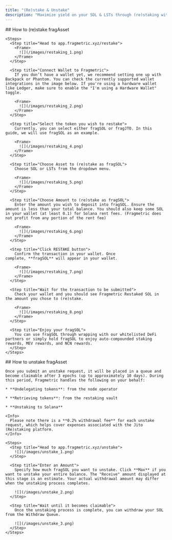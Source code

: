 ```yaml
---
title: "(Re)stake & Unstake"
description: "Maximize yield on your SOL & LSTs through (re)staking with fragAsset"
---
```


<Tabs>
  <Tab title="(Re)stake">
    ## How to (re)stake fragAsset

    <Steps>
      <Step title="Head to app.fragmetric.xyz/restake">
        <Frame>
          ![](/images/restaking_1.png)
        </Frame>
      </Step>

      <Step title="Connect Wallet to Fragmetric">
        If you don’t have a wallet yet, we recommend setting one up with Backpack or Phantom. You can check the currently supported wallet integrations in the image below. If you're using a hardware wallet like Ledger, make sure to enable the "I'm using a Hardware Wallet" toggle.

        <Frame>
          ![](/images/restaking_2.png)
        </Frame>
      </Step>

      <Step title="Select the token you wish to restake">
        Currently, you can select either fragSOL or fragJTO. In this guide, we will use fragSOL as an example.

        <Frame>
          ![](/images/restaking_4.png)
        </Frame>
      </Step>

      <Step title="Choose Asset to (re)stake as fragSOL">
        Choose SOL or LSTs from the dropdown menu.

        <Frame>
          ![](/images/restaking_5.png)
        </Frame>
      </Step>

      <Step title="Choose Amount to (re)stake as fragSOL">
        Enter the amount you wish to deposit into fragSOL. Ensure the amount is less than your total balance. You should also keep some SOL in your wallet (at least 0.1) for Solana rent fees. (Fragmetric does not profit from any portion of the rent fee)

        <Frame>
          ![](/images/restaking_6.png)
        </Frame>
      </Step>

      <Step title="Click RESTAKE button">
        Confirm the transaction in your wallet. Once complete, **fragSOL** will appear in your wallet.

        <Frame>
          ![](/images/restaking_7.png)
        </Frame>
      </Step>

      <Step title="Wait for the transaction to be submitted">
        Check your wallet and you should see Fragmetric Restaked SOL in the amount you chose to (re)stake.

        <Frame>
          ![](/images/restaking_8.png)
        </Frame>
      </Step>

      <Step title="Enjoy your fragSOL">
        You can use fragSOL through wrapping with our whitelisted DeFi partners or simply hold fragSOL to enjoy auto-compounded staking rewards, MEV rewards, and NCN rewards.
      </Step>
    </Steps>
  </Tab>

  <Tab title="Unstake">
    ## How to unstake fragAsset

    Once you submit an unstake request, it will be placed in a queue and become claimable after 3 epochs (up to approximately 10 days). During this period, Fragmetric handles the following on your behalf:

    * **Undelegating tokens**: from the node operator

    * **Retrieving tokens**: from the restaking vault

    * **Unstaking to Solana**

    <Info>
      Please note there is a **0.2% withdrawal fee** for each unstake request, which helps cover expenses associated with the Jito (Re)staking platform.
    </Info>

    <Steps>
      <Step title="Head to app.fragmetric.xyz/unstake">
        ![](/images/unstake_1.png)
      </Step>

      <Step title="Enter an Amount">
        Specify how much fragSOL you want to unstake. Click **Max** if you want to unstake your entire balance. The "Receive" amount displayed at this stage is an estimate. Your actual withdrawal amount may differ when the unstaking process completes.

        ![](/images/unstake_2.png)
      </Step>

      <Step title="Wait until it becomes claimable">
        Once the unstaking process is complete, you can withdraw your SOL from the Withdraw Queue.

        ![](/images/unstake_3.png)
      </Step>
    </Steps>
  </Tab>
</Tabs>